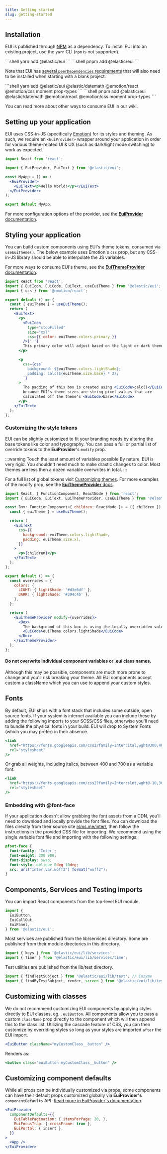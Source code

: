 ```yaml
---
title: Getting started
slug: getting-started
---
```



## Installation

EUI is published through [NPM](https://www.npmjs.com/package/@elastic/eui) as a dependency. To install EUI into
an existing project, use the `yarn` CLI (`npm` is not supported).

<Tabs>
  <TabItem value="yarn" label="Yarn" default>
    ```shell
    yarn add @elastic/eui
    ```
  </TabItem>
  <TabItem value="pnpm">
    ```shell
    pnpm add @elastic/eui
    ```
  </TabItem>
</Tabs>

Note that EUI has [several `peerDependencies` requirements](https://github.com/elastic/eui/blob/main/package.json)
that will also need to be installed when starting with a blank project.

<Tabs>
  <TabItem value="yarn" label="Yarn" default>
    ```shell
    yarn add @elastic/eui @elastic/datemath @emotion/react @emotion/css moment prop-types
    ```
  </TabItem>
  <TabItem value="pnpm">
    ```shell
    pnpm add @elastic/eui @elastic/datemath @emotion/react @emotion/css moment prop-types
    ```
  </TabItem>
</Tabs>

You can read more about other ways to consume EUI in our wiki.

## Setting up your application

EUI uses CSS-in-JS (specifically [Emotion](https://emotion.sh)) for its styles and theming. As such, we require an `<EuiProvider>` wrapper around your application in order for various theme-related UI & UX (such as dark/light mode switching) to work as expected.

```jsx
import React from 'react';

import { EuiProvider, EuiText } from '@elastic/eui';

const MyApp = () => (
  <EuiProvider>
    <EuiText><p>Hello World!</p></EuiText>
  </EuiProvider>
);

export default MyApp;
```

For more configuration options of the provider, see the
[**EuiProvider** documentation](https://eui.elastic.co/#/utilities/provider).

## Styling your application

You can build custom components using EUI's theme tokens, consumed via `useEuiTheme()`. The below example uses Emotion's `css` prop, but any CSS-in-JS library should be able to interpolate the JS variables.

For more ways to consume EUI's theme, see the [**EuiThemeProvider** documentation](https://eui.elastic.co/#/theming/theme-provider#consuming-with-the-react-hook).

```jsx
import React from 'react';
import { EuiIcon, EuiCode, EuiText, useEuiTheme } from '@elastic/eui';
import { css } from '@emotion/react';

export default () => {
  const { euiTheme } = useEuiTheme();
  return (
    <EuiText>
      <p>
        <EuiIcon
          type="stopFilled"
          size="xxl"
          css={{ color: euiTheme.colors.primary }}
        />{' '}
        This primary color will adjust based on the light or dark theme value
      </p>

      <p
        css={css`
          background: ${euiTheme.colors.lightShade};
          padding: calc(${euiTheme.size.base} * 2);
        `}
      >
        The padding of this box is created using <EuiCode>calc()</EuiCode>{' '}
        because EUI's theme sizes are string pixel values that are
        calculated off the theme's <EuiCode>base</EuiCode>
      </p>
    </EuiText>
  );
};
```

### Customizing the style tokens

EUI can be slightly customized to fit your branding needs by altering the base tokens like color and typography. You can pass a full or partial list of override tokens to the **EuiProvider**'s `modify` prop.

:::warning Touch the least amount of variables possible
By nature, EUI is very rigid. You shouldn't need much to make drastic changes to color. Most themes are less then a dozen variable overwrites in total.
:::

For a full list of global tokens visit [Customizing themes](https://eui.elastic.co/#/theming/customizing-themes). For more examples of the modify prop, see the [**EuiThemeProvider** docs](https://eui.elastic.co/#/theming/theme-provider#simple-instance-overrides).

```jsx
import React, { FunctionComponent, ReactNode } from 'react';
import { EuiCode, EuiText, EuiThemeProvider, useEuiTheme } from '@elastic/eui';

const Box: FunctionComponent<{ children: ReactNode }> = ({ children }) => {
  const { euiTheme } = useEuiTheme();

  return (
    <EuiText
      css={{
        background: euiTheme.colors.lightShade,
        padding: euiTheme.size.xl,
      }}
    >
      <p>{children}</p>
    </EuiText>
  );
};

export default () => {
  const overrides = {
    colors: {
      LIGHT: { lightShade: '#d3e6df' },
      DARK: { lightShade: '#394c4b' },
    },
  };

  return (
    <EuiThemeProvider modify={overrides}>
      <Box>
        The background of this box is using the locally overridden value of{' '}
        <EuiCode>euiTheme.colors.lightShade</EuiCode>
      </Box>
    </EuiThemeProvider>
  );
};
```

#### Do not overwrite individual component variables or .eui class names.

Although this may be possible, components are much more prone to change and you'll risk breaking your theme. All EUI components accept custom a className which you can use to append your custom styles.

## Fonts

By default, EUI ships with a font stack that includes some outside, open source fonts. If your system is internet
available you can include these by adding the following imports to your SCSS/CSS files, otherwise you'll need
to bundle the physical fonts in your build. EUI will drop to System Fonts (which you may prefer) in their absence.

```jsx
<link
  href="https://fonts.googleapis.com/css2?family=Inter:ital,wght@300;400;500;600;700&family=Roboto+Mono:ital,wght@0,400;0,700;1,400;1,700&display=swap"
  rel="stylesheet"
/>
```

Or grab all weights, including italics, between 400 and 700 as a variable font.

```jsx
<link
  href="https://fonts.googleapis.com/css2?family=Inter:slnt,wght@-10,300..700;0,300..700&family=Roboto+Mono:ital,wght@0,400..700;1,400..700&display=swap"
  rel="stylesheet"
/>
```


### Embedding with @font-face

If your application doesn't allow grabbing the font assets from a CDN, you'll need to download and locally provide
the font files. You can download the files directly from their source site [rsms.me/inter/](https://rsms.me/inter),
then follow the instructions in the provided CSS file for importing.
We recommend using the single variable font file and importing with the following settings:

```scss
@font-face {
  font-family: 'Inter';
  font-weight: 300 900;
  font-display: swap;
  font-style: oblique 0deg 10deg;
  src: url("Inter.var.woff2") format("woff2");
}
```

## Components, Services and Testing imports

You can import React components from the top-level EUI module.

```jsx
import {
  EuiButton,
  EuiCallOut,
  EuiPanel,
} from '@elastic/eui';
```

Most services are published from the lib/services directory.
Some are published from their module directories in this directory.

```jsx
import { keys } from '@elastic/eui/lib/services';
import { Timer } from '@elastic/eui/lib/services/time';
```

Test utilities are published from the lib/test directory.

```jsx
import { findTestSubject } from '@elastic/eui/lib/test'; // Enzyme
import { findByTestSubject, render, screen } from '@elastic/eui/lib/test/rtl'; // React Testing Library
```

## Customizing with classes

We do not recommend customizing EUI components by applying styles directly to EUI classes, eg. `.euiButton`.
All components allow you to pass a custom `className` prop directly to the component which will then append this
to the class list. Utilizing the cascade feature of CSS, you can then customize by overriding styles
so long as your styles are imported `after` the EUI import.

```jsx
<EuiButton className="myCustomClass__button" />
```

Renders as:

```jsx
<button class="euiButton myCustomClass__button" />
```

## Customizing component defaults

While all props can be individually customized via props, some components can have their default props customized
globally via **EuiProvider's** `componentDefaults` API.
[Read more in EuiProvider's documentation](https://eui.elastic.co/#/utilities/provider#component-defaults).

```jsx
<EuiProvider
  componentDefaults={{
    EuiTablePagination: { itemsPerPage: 20, },
    EuiFocusTrap: { crossFrame: true },
    EuiPortal: { insert },
  }}
>
  <App />
</EuiProvider>
```
